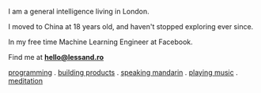 I am a general intelligence living in London. 

I moved to China at 18 years old, and haven't stopped exploring ever since. 

In my free time Machine Learning Engineer at Facebook.  

Find me at **hello@lessand.ro**

[programming](/tags/programming) . [building products](/tags/building-products) . [speaking mandarin](/tags/speaking-mandarin) . [playing music](/tags/playing-music) . [meditation](/tags/meditation)
